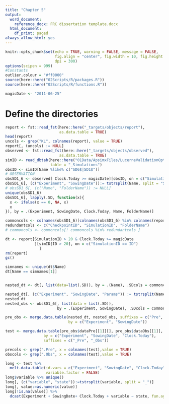```yaml
---
title: "Chapter 5"
output:
  word_document:
    reference_docx: FRC dissertation template.docx
  html_document:
    df_print: paged
always_allow_html: yes
---
```


```r
knitr::opts_chunk$set(echo = TRUE, warning = FALSE, message = FALSE,
                      fig.align = "center", fig.width = 10, fig.height = 7, 
                      dpi = 300)
options(scipen = 999)
#Constants
outlier.colour = "#ff0000"
source(here::here("02Scripts/R/packages.R"))
source(here::here("02Scripts/R/functions.R"))

magicDate <- "2011-06-25"
```

# Define the directories 
```r
report <- fst::read_fst(here::here("_targets/objects/report"), 
                        as.data.table = TRUE)
head(report)
uncols <- grep("KL", colnames(report), value = TRUE)
report[, (uncols) := NULL]
observed <- fst::read_fst(here::here("_targets/objects/observed"), 
                        as.data.table = TRUE)
simID <- read_dbtab(here::here("01Data/ApsimxFiles/LucerneValidationOptimised.db"), 
                    table = "_Simulations")
obsID <- simID[Name %like% c("SD6$|SD1$")]
# OBSERVATION
obsSD1_6 <- observed[ Clock.Today >= magicDate][obsID, on = c("SimulationID == ID")]
obsSD1_6[, (c("Experiment", "SowingDate")):= tstrsplit(Name, split = "SowingDate")]
# obsSD1_6[, (c("Name", "FolderName")) := NULL]
unique(obsSD1_6)
obsSD1_6[, lapply(.SD, function(x){
  x <- ifelse(x == 0, NA, x)
  x
}), by = .(Experiment, SowingDate, Clock.Today, Name, FolderName)]

commoncols <- colnames(obsSD1_6)[colnames(obsSD1_6) %in% colnames(report)]
redundantcols <- c("CheckpointID", "SimulationID", "FolderName")
# commoncols <- commoncols[! commoncols %in% redundantcols ]

dt <- report[SimulationID > 20 & Clock.Today >= magicDate
             ][simID[ID > 20], on = c("SimulationID == ID")
               ]
rm(report)
gc()

simnames <- unique(dt$Name)
dt[Name == simnames[1]]


nested_dt <- dt[, list(data=list(.SD)), by = .(Name), .SDcols = commoncols]

nested_dt[, (c("Experiment", "SowingDate", "Params")) := tstrsplit(Name, split = "SowingDate|KL")]
nested_dt
nested_obs <- obsSD1_6[, list(data = list(.SD)), 
                       by = .(Experiment, SowingDate), .SDcols = commoncols]

pre_obs <- merge.data.table(nested_dt, nested_obs, suffixes = c("Pre", "Obs"),
                            by = c("Experiment", "SowingDate"))

test <- merge.data.table(pre_obs$dataPre[[1]][], pre_obs$dataObs[[1]], 
                 by = c("Experiment", "SowingDate", "Clock.Today"),
                 suffixes = c("_Pre", "_Obs"))

precols <- grep(".Pre", x = colnames(test),value = TRUE)
obscols <- grep(".Obs", x = colnames(test),value = TRUE)

long <- test %>% 
  melt.data.table(id.vars = c("Experiment", "SowingDate", "Clock.Today"), 
                  variable.factor = FALSE)
long$variable %>% unique()
long[, (c("variable", "state")):=tstrsplit(variable, split = "_")]  
long[, value:=as.numeric(value)]
long[!is.na(value)] %>% 
  dcast(Experiment + SowingDate+ Clock.Today + variable ~ state, fun.aggregate = )


```

